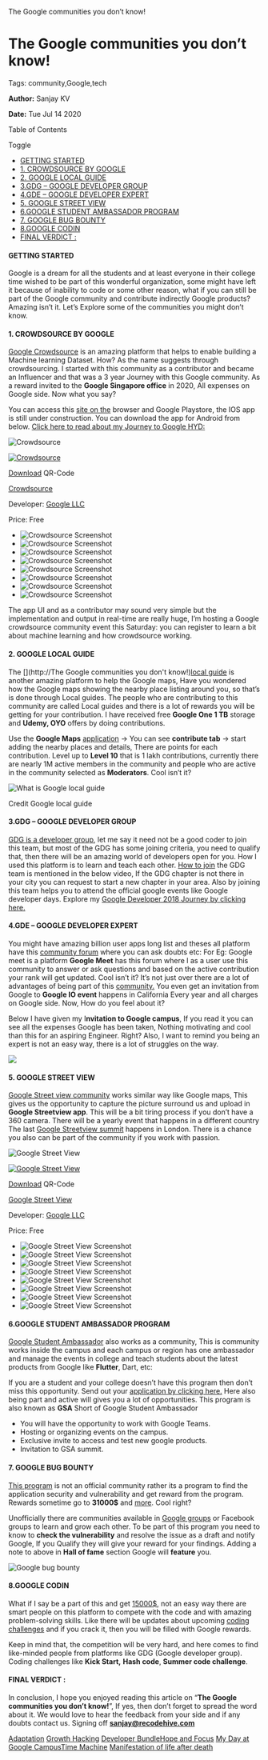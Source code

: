    The Google communities you don’t know!

The Google communities you don’t know!
======================================

Tags: community,Google,tech

**Author:** Sanjay KV

**Date:** Tue Jul 14 2020

Table of Contents

Toggle

*   [GETTING STARTED](https://recodehive.com/the-google-communities-you-dont-know/#GETTING_STARTED "GETTING STARTED")
*   [1\. CROWDSOURCE BY GOOGLE](https://recodehive.com/the-google-communities-you-dont-know/#1_CROWDSOURCE_BY_GOOGLE " 1. CROWDSOURCE BY GOOGLE")
*   [2\. GOOGLE LOCAL GUIDE](https://recodehive.com/the-google-communities-you-dont-know/#2_GOOGLE_LOCAL_GUIDE "2. GOOGLE LOCAL GUIDE")
*   [3.GDG – GOOGLE DEVELOPER GROUP](https://recodehive.com/the-google-communities-you-dont-know/#3GDG_%E2%80%93_GOOGLE_DEVELOPER_GROUP "3.GDG – GOOGLE DEVELOPER GROUP")
*   [4.GDE – GOOGLE DEVELOPER EXPERT](https://recodehive.com/the-google-communities-you-dont-know/#4GDE_%E2%80%93_GOOGLE_DEVELOPER_EXPERT "4.GDE – GOOGLE DEVELOPER EXPERT")
*   [5\. GOOGLE STREET VIEW](https://recodehive.com/the-google-communities-you-dont-know/#5_GOOGLE_STREET_VIEW "5. GOOGLE STREET VIEW")
*   [6.GOOGLE STUDENT AMBASSADOR PROGRAM](https://recodehive.com/the-google-communities-you-dont-know/#6GOOGLE_STUDENT_AMBASSADOR_PROGRAM "6.GOOGLE STUDENT AMBASSADOR PROGRAM")
*   [7\. GOOGLE BUG BOUNTY](https://recodehive.com/the-google-communities-you-dont-know/#7_GOOGLE_BUG_BOUNTY "7. GOOGLE BUG BOUNTY ")
*   [8.GOOGLE CODIN](https://recodehive.com/the-google-communities-you-dont-know/#8GOOGLE_CODIN "8.GOOGLE CODIN")
*   [FINAL VERDICT :](https://recodehive.com/the-google-communities-you-dont-know/#FINAL_VERDICT "FINAL VERDICT :")

#### GETTING STARTED

Google is a dream for all the students and at least everyone in their college time wished to be part of this wonderful organization, some might have left it because of inability to code or some other reason, what if you can still be part of the Google community and contribute indirectly Google products? Amazing isn’t it. Let’s Explore some of the communities you might don’t know.

#### 1\. CROWDSOURCE BY GOOGLE

[Google Crowdsource](https://recodehive.com/my-day-at-google-campus-hyderabad/) is an amazing platform that helps to enable building a Machine learning Dataset. How? As the name suggests through crowdsourcing. I started with this community as a contributor and became an Influencer and that was a 3 year Journey with this Google community. As a reward invited to the **Google Singapore office** in 2020, All expenses on Google side. Now what you say?

You can access this [site on the](https://crowdsource.google.com/) browser and Google Playstore, the IOS app is still under construction. You can download the app for Android from below. [Click here to read about my Journey to Google HYD:](https://recodehive.com/my-day-at-google-campus-hyderabad/)

![Crowdsource](https://api.qrserver.com/v1/create-qr-code/?data=https%3A%2F%2Fplay.google.com%2Fstore%2Fapps%2Fdetails%3Fid%3Dcom.google.android.apps.village.boond&size=200x200&ecc=M&margin=0)

[![Crowdsource](//recodehive.com/wp-content/cache/wp-appbox/8fbf25b62be844b8898ea34d589e7079/ai-bc45cd40a4331c9037758fd2e6620dd7)](https://play.google.com/store/apps/details?id=com.google.android.apps.village.boond)

[Download](https://play.google.com/store/apps/details?id=com.google.android.apps.village.boond) QR-Code

[Crowdsource](https://play.google.com/store/apps/details?id=com.google.android.apps.village.boond)

Developer: [Google LLC](https://play.google.com/store/apps/dev?id=5700313618786177705)

Price: Free

*   ![Crowdsource Screenshot](//recodehive.com/wp-content/cache/wp-appbox/8fbf25b62be844b8898ea34d589e7079/ss-49d2b2a20aab1f92e76bd2156a98ccab)
*   ![Crowdsource Screenshot](//recodehive.com/wp-content/cache/wp-appbox/8fbf25b62be844b8898ea34d589e7079/ss-19d3803a277369d0c1c6ff246828f1f3)
*   ![Crowdsource Screenshot](//recodehive.com/wp-content/cache/wp-appbox/8fbf25b62be844b8898ea34d589e7079/ss-5bd6571de265c95558471aa6221205c8)
*   ![Crowdsource Screenshot](//recodehive.com/wp-content/cache/wp-appbox/8fbf25b62be844b8898ea34d589e7079/ss-cced8b5b348155d6cffed996cf1c38c2)
*   ![Crowdsource Screenshot](//recodehive.com/wp-content/cache/wp-appbox/8fbf25b62be844b8898ea34d589e7079/ss-5cc11be568ff1e71a20b2bac1c93d092)
*   ![Crowdsource Screenshot](//recodehive.com/wp-content/cache/wp-appbox/8fbf25b62be844b8898ea34d589e7079/ss-d25c6fdae609d5a66d220e077d3b79e0)
*   ![Crowdsource Screenshot](//recodehive.com/wp-content/cache/wp-appbox/8fbf25b62be844b8898ea34d589e7079/ss-5fb52bef99b8f70d7b9291256c2d0b48)
*   ![Crowdsource Screenshot](//recodehive.com/wp-content/cache/wp-appbox/8fbf25b62be844b8898ea34d589e7079/ss-d29628b2a62a7ec0ac2c86eff5fae36d)

The app UI and as a contributor may sound very simple but the implementation and output in real-time are really huge, I’m hosting a Google crowdsource community event this Saturday: you can register to learn a bit about machine learning and how crowdsource working.

#### 2\. GOOGLE LOCAL GUIDE

The [](http://The Google communities you don't know!)[local guide](https://www.localguidesconnect.com/) is another amazing platform to help the Google maps, Have you wondered how the Google maps showing the nearby place listing around you, so that’s is done through Local guides. The people who are contributing to this community are called Local guides and there is a lot of rewards you will be getting for your contribution. I have received free **Google One 1 TB** storage and **Udemy, OYO** offers by doing contributions.

Use the **Google Maps** [application](http://maps.google.com/) -> You can see **contribute tab** -> start adding the nearby places and details, There are points for each contribution. Level up to **Level 10** that is 1 lakh contributions, currently there are nearly 1M active members in the community and people who are active in the community selected as **Moderators**. Cool isn’t it?

![What is Google local guide](https://recodehive.com/wp-content/uploads/2020/07/Screenshot-2020-07-14-at-7.00.53-PM-1024x502.png)

Credit Google local guide

#### 3.GDG – GOOGLE DEVELOPER GROUP

[GDG is a developer group](https://developers.google.com/community/gdg), let me say it need not be a good coder to join this team, but most of the GDG has some joining criteria, you need to qualify that, then there will be an amazing world of developers open for you. How I used this platform is to learn and teach each other. [How to join](https://www.youtube.com/channel/UCzyGIdENFVT36Yx4zTws4kw) the GDG team is mentioned in the below video, If the GDG chapter is not there in your city you can request to start a new chapter in your area. Also by joining this team helps you to attend the official google events like Google developer days. Explore my [Google Developer 2018 Journey by clicking here.](https://www.youtube.com/watch?v=p3scHh6poFY)

#### 4.GDE – GOOGLE DEVELOPER EXPERT

You might have amazing billion user apps long list and theses all platform have this [community forum](https://developers.google.com/community/experts) where you can ask doubts etc: For Eg: Google meet is a platform **Google Meet** has this forum where I as a user use this community to answer or ask questions and based on the active contribution your rank will get updated. Cool isn’t it? It’s not just over there are a lot of advantages of being part of this [community.](https://medium.com/firebase-developers/how-to-become-a-google-developer-expert-gde-a-practical-guide-83621d2c8087) You even get an invitation from Google to **Google IO event** happens in California Every year and all charges on Google side. Now, How do you feel about it?

Below I have given my I**nvitation to Google campus**, If you read it you can see all the expenses Google has been taken, Nothing motivating and cool than this for an aspiring Engineer. Right? Also, I want to remind you being an expert is not an easy way, there is a lot of struggles on the way.

![](https://recodehive.com/wp-content/uploads/2020/07/0-1024x642.jpeg)

#### 5\. GOOGLE STREET VIEW

[Google Street view community](https://www.google.com/streetview/) works similar way like Google maps, This gives us the opportunity to capture the picture surround us and upload in **Google Streetview app**. This will be a bit tiring process if you don’t have a 360 camera. There will be a yearly event that happens in a different country The last [Google Streetview summit](https://support.google.com/maps/thread/8678363?hl=en) happens in London. There is a chance you also can be part of the community if you work with passion.

![Google Street View](https://api.qrserver.com/v1/create-qr-code/?data=https%3A%2F%2Fplay.google.com%2Fstore%2Fapps%2Fdetails%3Fid%3Dcom.google.android.street&size=200x200&ecc=M&margin=0)

[![Google Street View](//recodehive.com/wp-content/cache/wp-appbox/df2cc4107e3d6919b4cd2f91b49568e1-deprecated/ai-96d3164474692652af31046870d40989)](https://play.google.com/store/apps/details?id=com.google.android.street)

[Download](https://play.google.com/store/apps/details?id=com.google.android.street) QR-Code

[Google Street View](https://play.google.com/store/apps/details?id=com.google.android.street)

Developer: [Google LLC](https://play.google.com/store/apps/dev?id=5700313618786177705)

Price: Free

*   ![Google Street View Screenshot](//recodehive.com/wp-content/cache/wp-appbox/df2cc4107e3d6919b4cd2f91b49568e1-deprecated/ss-d2b8aa778467a6a1a68381cb5013042c)
*   ![Google Street View Screenshot](//recodehive.com/wp-content/cache/wp-appbox/df2cc4107e3d6919b4cd2f91b49568e1-deprecated/ss-17baab75d3e2153c35777b1cb89a56f8)
*   ![Google Street View Screenshot](//recodehive.com/wp-content/cache/wp-appbox/df2cc4107e3d6919b4cd2f91b49568e1-deprecated/ss-28baec078582ba4129fe5302bd689a18)
*   ![Google Street View Screenshot](//recodehive.com/wp-content/cache/wp-appbox/df2cc4107e3d6919b4cd2f91b49568e1-deprecated/ss-6d0c14274c139fe9fef876bb6073308d)
*   ![Google Street View Screenshot](//recodehive.com/wp-content/cache/wp-appbox/df2cc4107e3d6919b4cd2f91b49568e1-deprecated/ss-7839211b91f35e238b80899a26cf96eb)
*   ![Google Street View Screenshot](//recodehive.com/wp-content/cache/wp-appbox/df2cc4107e3d6919b4cd2f91b49568e1-deprecated/ss-1aba8d4792ebe5afe58161c363dd9bd3)
*   ![Google Street View Screenshot](//recodehive.com/wp-content/cache/wp-appbox/df2cc4107e3d6919b4cd2f91b49568e1-deprecated/ss-8eb1de54790c0ae06e7102d989e6f555)
*   ![Google Street View Screenshot](//recodehive.com/wp-content/cache/wp-appbox/df2cc4107e3d6919b4cd2f91b49568e1-deprecated/ss-96c1811faacb50b76537689d2be00a2f)

#### 6.GOOGLE STUDENT AMBASSADOR PROGRAM

[Google Student Ambassador](https://sites.google.com/site/gstudentclubbzu/about-us/gsa-program) also works as a community, This is community works inside the campus and each campus or region has one ambassador and manage the events in college and teach students about the latest products from Google like **Flutter**, Dart, etc:

If you are a student and your college doesn’t have this program then don’t miss this opportunity. Send out your [application by clicking here.](https://docs.google.com/document/d/1FGYxtollvsRiIlk4Kn4QoYRsxPy0s-FfDYv5GeHs5Qc/edit) Here also being part and active will gives you a lot of opportunities. This program is also known as **GSA** Short of Google Student Ambassador

*   You will have the opportunity to work with Google Teams.
*   Hosting or organizing events on the campus.
*   Exclusive invite to access and test new google products.
*   Invitation to GSA summit.

#### 7\. GOOGLE BUG BOUNTY

[This program](https://www.youtube.com/watch?v=03KwtIfTpGc) is not an official community rather its a program to find the application security and vulnerability and get reward from the program. Rewards sometime go to **31000$** and [more](https://www.google.com/about/appsecurity/reward-program/). Cool right?

Unofficially there are communities available in [Google groups](https://www.google.com/about/appsecurity/hall-of-fame/) or Facebook groups to learn and grow each other. To be part of this program you need to know to **check the vulnerability** and resolve the issue as a draft and notify Google, If you Qualify they will give your reward for your findings. Adding a note to above in **Hall of fame** section Google will **feature** you.

![Google bug bounty](https://recodehive.com/wp-content/uploads/2020/07/Screenshot-2020-07-14-at-9.38.05-PM-1024x536.png)

#### 8.GOOGLE CODIN

What if I say be a part of this and get [15000$,](https://codingcompetitions.withgoogle.com/) not an easy way there are smart people on this platform to compete with the code and with amazing problem-solving skills. Like there will be updates about upcoming [coding challenges](https://codingcompetitions.withgoogle.com/kickstart) and if you crack it, then you will be filled with Google rewards.

Keep in mind that, the competition will be very hard, and here comes to find like-minded people from platforms like GDG (Google developer group). Coding challenges like **Kick Start,** **Hash code**, **Summer code challenge**.

#### FINAL VERDICT :

In conclusion, I hope you enjoyed reading this article on “**The Google communities you don’t know!**”, If yes, then don’t forget to spread the word about it. We would love to hear the feedback from your side and if any doubts contact us. Signing off **[sanjay@recodehive.com](https://recodehive.com/about-us/)**

[Adaptation](https://recodehive.com/the-adaptation/) [Growth Hacking](https://recodehive.com/tag/growth-hacking/) [Developer Bundle](https://recodehive.com/category/dev-labs/)[Hope and Focus](https://recodehive.com/hopeandfocus/) [My Day at Google Campus](https://recodehive.com/my-day-at-google-campus-hyderabad/)[Time Machine](https://recodehive.com/time-machine-2-0/) [Manifestation of life after death](https://recodehive.com/the-manifestation-of-life-after-death/)